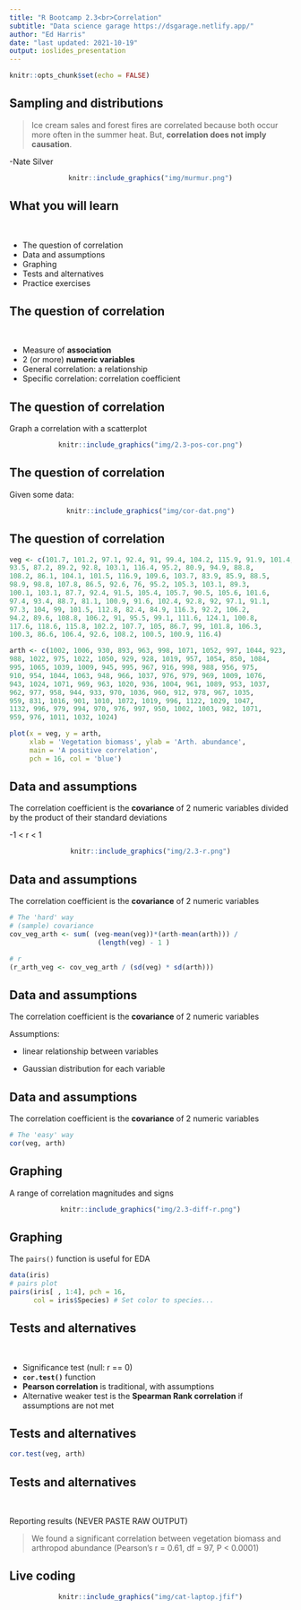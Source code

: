 ```yaml
---
title: "R Bootcamp 2.3<br>Correlation"
subtitle: "Data science garage https://dsgarage.netlify.app/"
author: "Ed Harris"
date: "last updated: 2021-10-19"
output: ioslides_presentation
---
```


```r
knitr::opts_chunk$set(echo = FALSE)
```

## Sampling and distributions


> Ice cream sales and forest fires are correlated because both occur more often in the summer heat.  But, **correlation does not imply causation**.

-Nate Silver

<center>

```r
knitr::include_graphics("img/murmur.png")
```

</center>

## What you will learn

&nbsp;

-   The question of correlation
-   Data and assumptions
-   Graphing
-   Tests and alternatives
-   Practice exercises


## The question of correlation

&nbsp;

- Measure of **association**
- 2 (or more) **numeric variables**
- General correlation: a relationship
- Specific correlation: correlation coefficient


## The question of correlation

Graph a correlation with a scatterplot

<center>

```r
knitr::include_graphics("img/2.3-pos-cor.png")
```
</center>


## The question of correlation

Given some data:

<center>

```r
knitr::include_graphics("img/cor-dat.png")
```
</center>


## The question of correlation

```r
veg <- c(101.7, 101.2, 97.1, 92.4, 91, 99.4, 104.2, 115.9, 91.9, 101.4, 
93.5, 87.2, 89.2, 92.8, 103.1, 116.4, 95.2, 80.9, 94.9, 88.8, 
108.2, 86.1, 104.1, 101.5, 116.9, 109.6, 103.7, 83.9, 85.9, 88.5, 
98.9, 98.8, 107.8, 86.5, 92.6, 76, 95.2, 105.3, 103.1, 89.3, 
100.1, 103.1, 87.7, 92.4, 91.5, 105.4, 105.7, 90.5, 105.6, 101.6, 
97.4, 93.4, 88.7, 81.1, 100.9, 91.6, 102.4, 92.8, 92, 97.1, 91.1, 
97.3, 104, 99, 101.5, 112.8, 82.4, 84.9, 116.3, 92.2, 106.2, 
94.2, 89.6, 108.8, 106.2, 91, 95.5, 99.1, 111.6, 124.1, 100.8, 
117.6, 118.6, 115.8, 102.2, 107.7, 105, 86.7, 99, 101.8, 106.3, 
100.3, 86.6, 106.4, 92.6, 108.2, 100.5, 100.9, 116.4)

arth <- c(1002, 1006, 930, 893, 963, 998, 1071, 1052, 997, 1044, 923, 
988, 1022, 975, 1022, 1050, 929, 928, 1019, 957, 1054, 850, 1084, 
995, 1065, 1039, 1009, 945, 995, 967, 916, 998, 988, 956, 975, 
910, 954, 1044, 1063, 948, 966, 1037, 976, 979, 969, 1009, 1076, 
943, 1024, 1071, 969, 963, 1020, 936, 1004, 961, 1089, 953, 1037, 
962, 977, 958, 944, 933, 970, 1036, 960, 912, 978, 967, 1035, 
959, 831, 1016, 901, 1010, 1072, 1019, 996, 1122, 1029, 1047, 
1132, 996, 979, 994, 970, 976, 997, 950, 1002, 1003, 982, 1071, 
959, 976, 1011, 1032, 1024)

```

```r
plot(x = veg, y = arth,
     xlab = 'Vegetation biomass', ylab = 'Arth. abundance',
     main = 'A positive correlation',
     pch = 16, col = 'blue')
```


## Data and assumptions

The correlation coefficient is the **covariance** of 2 numeric variables divided by the product of their standard deviations

-1 < r < 1

<center>

```r
knitr::include_graphics("img/2.3-r.png")
```

</center>

## Data and assumptions

The correlation coefficient is the **covariance** of 2 numeric variables


```r
# The 'hard' way
# (sample) covariance
cov_veg_arth <- sum( (veg-mean(veg))*(arth-mean(arth))) / 
                      (length(veg) - 1 )

# r
(r_arth_veg <- cov_veg_arth / (sd(veg) * sd(arth)))
```



## Data and assumptions

The correlation coefficient is the **covariance** of 2 numeric variables

Assumptions:

- linear relationship between variables

- Gaussian distribution for each variable


## Data and assumptions

The correlation coefficient is the **covariance** of 2 numeric variables


```r
# The 'easy' way
cor(veg, arth)

```


## Graphing

A range of correlation magnitudes and signs

<center>
```r
knitr::include_graphics("img/2.3-diff-r.png")

```

</center>

## Graphing

The `pairs()` function is useful for EDA


```r
data(iris)
# pairs plot
pairs(iris[ , 1:4], pch = 16, 
      col = iris$Species) # Set color to species...


```


## Tests and alternatives

&nbsp;

- Significance test (null: r == 0)
- **`cor.test()`** function
- **Pearson correlation** is traditional, with assumptions
- Alternative weaker test is the **Spearman Rank correlation** if assumptions are not met

## Tests and alternatives

```r
cor.test(veg, arth)
```

## Tests and alternatives

&nbsp;

Reporting results (NEVER PASTE RAW OUTPUT)

> We found a significant correlation between vegetation biomass and arthropod abundance (Pearson’s r = 0.61, df = 97, P < 0.0001)



## Live coding


<center>

```r
knitr::include_graphics("img/cat-laptop.jfif")
```

</center>

